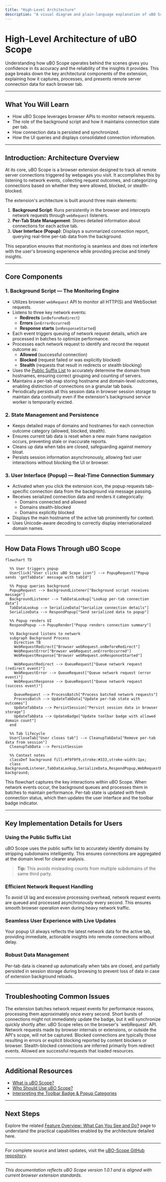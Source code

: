 ```yaml
---
title: "High-Level Architecture"
description: "A visual diagram and plain-language explanation of uBO Scope’s architecture: how the extension background script uses webRequest listeners, persists per-tab state, and exposes connection summary data to the UI. Includes a Mermaid diagram for conceptual clarity."
---
```


# High-Level Architecture of uBO Scope

Understanding how uBO Scope operates behind the scenes gives you confidence in its accuracy and the reliability of the insights it provides. This page breaks down the key architectural components of the extension, explaining how it captures, processes, and presents remote server connection data for each browser tab.

---

## What You Will Learn

- How uBO Scope leverages browser APIs to monitor network requests.
- The role of the background script and how it maintains connection state per tab.
- How connection data is persisted and synchronized.
- How the UI queries and displays consolidated connection information.

---

## Introduction: Architecture Overview

At its core, uBO Scope is a browser extension designed to track all remote server connections triggered by webpages you visit. It accomplishes this by listening to network events, collecting request outcomes, and categorizing connections based on whether they were allowed, blocked, or stealth-blocked.

The extension's architecture is built around three main elements:

1. **Background Script**: Runs persistently in the browser and intercepts network requests through `webRequest` listeners.
2. **Per-Tab State Management**: Stores detailed information about connections for each active tab.
3. **User Interface (Popup)**: Displays a summarized connection report, querying real-time per-tab data from the background.

This separation ensures that monitoring is seamless and does not interfere with the user's browsing experience while providing precise and timely insights.

---

## Core Components

### 1. Background Script — The Monitoring Engine

- Utilizes browser `webRequest` API to monitor all HTTP(S) and WebSocket requests.
- Listens to three key network events:
  - **Redirects** (`onBeforeRedirect`)
  - **Errors** (`onErrorOccurred`)
  - **Response starts** (`onResponseStarted`)
- Each event triggers queuing of network request details, which are processed in batches to optimize performance.
- Processes each network request to identify and record the request outcome as:
  - **Allowed** (successful connection)
  - **Blocked** (request failed or was explicitly blocked)
  - **Stealth** (requests that result in redirects or stealth blocking)
- Uses the [Public Suffix List](https://publicsuffix.org/) to accurately determine the domain from hostnames, ensuring correct grouping and counting of servers.
- Maintains a per-tab map storing hostname and domain-level outcomes, enabling distinction of connections on a granular tab basis.
- Periodically persists all this session data in browser session storage to maintain data continuity even if the extension's background service worker is temporarily evicted.

### 2. State Management and Persistence

- Keeps detailed maps of domains and hostnames for each connection outcome category (allowed, blocked, stealth).
- Ensures current tab data is reset when a new main frame navigation occurs, preventing stale or inaccurate reports.
- Cleans up data when tabs are closed, safeguarding against memory bloat.
- Persists session information asynchronously, allowing fast user interactions without blocking the UI or browser.

### 3. User Interface (Popup) — Real-Time Connection Summary

- Activated when you click the extension icon, the popup requests tab-specific connection data from the background via message passing.
- Receives serialized connection data and renders it categorically:
  - Domains connected and allowed
  - Domains stealth-blocked
  - Domains explicitly blocked
- Displays the main hostname of the active tab prominently for context.
- Uses Unicode-aware decoding to correctly display internationalized domain names.

---

## How Data Flows Through uBO Scope

```mermaid
flowchart TD

  %% User triggers popup
  UserClick["User clicks uBO Scope icon"] --> PopupRequest["Popup sends 'getTabData' message with tabId"]

  %% Popup queries background
  PopupRequest --> BackgroundListener["Background script receives message"]
  BackgroundListener --> TabDataLookup["Lookup per-tab connection data"]
  TabDataLookup --> SerializeData["Serialize connection details"]
  SerializeData --> RespondPopup["Send serialized data to popup"]

  %% Popup renders UI
  RespondPopup --> PopupRender["Popup renders connection summary"]

  %% Background listens to network
  subgraph Background Process
    Direction TB
    WebRequestRedirect["Browser webRequest.onBeforeRedirect"]
    WebRequestError["Browser webRequest.onErrorOccurred"]
    WebRequestResponse["Browser webRequest.onResponseStarted"]

    WebRequestRedirect --> QueueRequest["Queue network request (redirect event)"]
    WebRequestError --> QueueRequest["Queue network request (error event)"]
    WebRequestResponse --> QueueRequest["Queue network request (success event)"]

    QueueRequest --> ProcessBatch["Process batched network requests"]
    ProcessBatch --> UpdateTabData["Update per-tab state with outcomes"]
    UpdateTabData --> PersistSession["Persist session data in browser storage"]
    UpdateTabData --> UpdateBadge["Update toolbar badge with allowed domain count"]
  end

  %% Tab lifecycle
  UserCloseTab["User closes tab"] --> CleanupTabData["Remove per-tab data from session"]
  CleanupTabData --> PersistSession

  %% Context notes
  classDef background fill:#f9f9f9,stroke:#333,stroke-width:1px;
  class BackgroundListener,TabDataLookup,SerializeData,RespondPopup,WebRequestRedirect,WebRequestError,WebRequestResponse,QueueRequest,ProcessBatch,UpdateTabData,PersistSession,UpdateBadge,CleanupTabData background;

```

This flowchart captures the key interactions within uBO Scope. When network events occur, the background queues and processes them in batches to maintain performance. Per-tab state is updated with fresh connection status, which then updates the user interface and the toolbar badge indicator.

---

## Key Implementation Details for Users

### Using the Public Suffix List

uBO Scope uses the public suffix list to accurately identify domains by stripping subdomains intelligently. This ensures connections are aggregated at the domain level for clearer analysis.

> **Tip:** This avoids misleading counts from multiple subdomains of the same third party.

### Efficient Network Request Handling

To avoid UI lag and excessive processing overhead, network request events are queued and processed asynchronously every second. This ensures smooth browser operation even during heavy network traffic.

### Seamless User Experience with Live Updates

Your popup UI always reflects the latest network data for the active tab, providing immediate, actionable insights into remote connections without delay.

### Robust Data Management

Per-tab data is cleaned up automatically when tabs are closed, and partially persisted in session storage during browsing to prevent loss of data in case of extension background reloads.

---

## Troubleshooting Common Issues

<AccordionGroup title="Troubleshooting High-Level Architecture">
<Accordion title="Why does the toolbar badge count sometimes lag behind actual connections?">
The extension batches network request events for performance reasons, processing them approximately once every second. Short bursts of connections might not immediately update the badge, but it will synchronize quickly shortly after.
</Accordion>
<Accordion title="Why are some network requests missing from the popup UI?">
uBO Scope relies on the browser's `webRequest` API. Network requests made by browser internals or extensions, or outside the API's scope, will not be captured.
</Accordion>
<Accordion title="How does uBO Scope distinguish allowed, blocked, and stealth-blocked connections?">
Blocked connections are typically those resulting in errors or explicit blocking reported by content blockers or browser. Stealth-blocked connections are inferred primarily from redirect events. Allowed are successful requests that loaded resources.
</Accordion>
</AccordionGroup>

---

## Additional Resources

- [What is uBO Scope?](../introduction-core-value/what-is-ubo-scope)
- [Who Should Use uBO Scope?](../introduction-core-value/who-should-use)
- [Interpreting the Toolbar Badge & Popup Categories](../../guides/getting-started-usage/interpreting-badge-and-popup)

---

## Next Steps

Explore the related [Feature Overview: What Can You See and Do?](feature-quicklook) page to understand the practical capabilities enabled by the architecture detailed here.


---

For complete source and latest updates, visit the [uBO-Scope GitHub repository](https://github.com/gorhill/uBO-Scope).


---

*This documentation reflects uBO Scope version 1.0.1 and is aligned with current browser extension standards.*